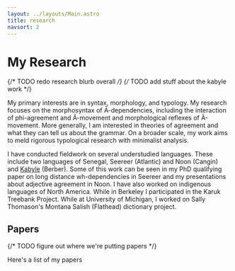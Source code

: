 ```yaml
---
layout: ../layouts/Main.astro
title: research
navsort: 2
---
```



# My Research

{/* TODO redo research blurb overall */}
{/* TODO add stuff about the kabyle work */}

My primary interests are in syntax, morphology, and typology. My research focuses on the morphosyntax of Ā-dependencies, including the interaction of phi-agreement and Ā-movement and morphological reflexes of Ā-movement. More generally, I am interested in theories of agreement and what they can tell us about the grammar. On a broader scale, my work aims to meld rigorous typological research with minimalist analysis.

I have conducted fieldwork on several understudied languages. These include two languages of Senegal, Seereer (Atlantic) and Noon (Cangin) and <a class="external" href="/">Kabyle</a> (Berber). Some of this work can be seen in my PhD qualifying paper on long distance wh-dependencies in Seereer and my presentations about adjective agreement in Noon. I have also worked on indigenous languages of North America. While in Berkeley I participated in the Karuk Treebank Project. While at University of Michigan, I worked on Sally Thomason's Montana Salish (Flathead) dictionary project.

## Papers

{/* TODO figure out where we're putting papers */}

Here's a list of my papers

<Papers />
